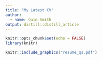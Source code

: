 ```yaml
---
title: "My Latest CV"
author:
  - name: Quin Smith
output: distill::distill_article
---
```


```r
knitr::opts_chunk$set(echo = FALSE)
library(knitr)
```

```r
knitr::include_graphics("resume_qs.pdf")
```



